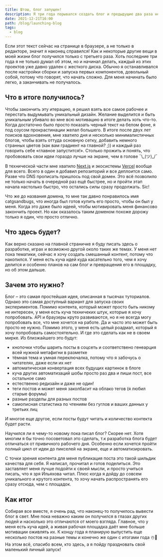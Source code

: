 ```yaml
---
title: Штош, блог запущен!
description: Я три года порывался создать блог и предыдущие два раза не закончились ничем. Но теперь я готов представить третью, но единственную итерацию. А зачем мне вообще это нужно я описываю внутри.
date: 2021-12-21T16:00
path: /blog/launching-blog
tags:
  - blog
---
```


Если этот текст сейчас на странице в браузере, а не только в редакторе, значит я наконец справился! Как и некоторые другие вещи в моей жизни блог получился только с третьего раза. Хоть последние три года я не только думал об этом, но и начинал делать, каждый из этих проектов уже давно удален с жесткого диска. Обычно я останавливался после настройки сборки и запуска первых компонентов, довольный собой, потому что говорят, что начать сложно. Для меня начинать было легко, а заканчивать не получалось.

## Что в итоге получилось?

Чтобы закончить эту итерацию, я решил взять все самое рабочее и перестать выдумывать уникальный дизайн. Желание выделится и быть уникальным убивало во мне всю мотивацию в итоге делать хоть что-то. Когда достаточно было просто показать черный текст на белом фоне, я под соусом прокрастинации желал большего. В итоге после двух лет поисков вдохновения, мне хватило дня и несколько минималистичных блогов, чтобы взять оттуда основную сетку, добавить немного странных цветов (как вам градиент на главной? ;)) и каждый раз говорить себе «главное запустится!». Столько прожить и понять, что пробововать свои идеи гораздо лучше на экране, чем в голове ¯\\\_(ツ)_/¯

В технической части мне хватило [Next.js](https://nextjs.org/) и экосистемы [Vercel](https://vercel.com/) вообще для всего. Всего в один я добавил репозиторий и все деплоится само. Разве что DNS прописать пришлось под свой домен. Это всё позволило не только начать в очередной раз ещё быстрее, но и пройти этап начала настолько быстро, что остались силы сразу продолжать. Sic!

Что же до названия домена, то мне так давно понравилось имя catgsandbugs, что иногда был готов купить его просто, чтобы он был у меня. Когда это даже было идеей, чтобы мотивировать меня финансово закончить проект. Но как оказалось таким доменом похоже дорожу только я один, что просто отлично.

## Что здесь будет?

Как верно сказано на главной страничке я буду писать здесь о разработке, играх и возможно другой около таких же темах. У меня нет пока тематики, сейчас я хочу создать смешанный контент, потому что накопился. У меня есть куча идей куда касательно того, чем я хочу делится и особенно планов на сам блог и превращения его в площадку, но об этом дальше.

## Зачем это нужно?

Блог – это самая простейшая идея, описанная в тысячах туториалов. Однако это самая доступный вариант для запуска своих экспериментов. Помимо контента, который может просто быть никому не интересен, у меня есть куча техничеких штук, которые я хочу попробовать. API и браузеры круто развиваются, но я не всегда могу попробовать все, что мне хочется на работе. Да и часто это может быть просто не нужно. Помимо этого, у меня есть целый роадмап, который я хочу попробовать самостоятельно. И где это сделать как не в своем мирке. Из близжайшего это будут:
- кнопочки чтобы шарить посты в соцсеть и соответствено генеарция всей нужной метафигни в разметке
- тёмная тема и умная переключалка, потому что я забочусь о читателях, даже если их нет
- автоматическая конвертация всех будущих картинок в блоге
- куча других автоматизаций шобы просто раз два и пиши пост, все остальное само
- естественно редизайн и даже не один!
- теги постов и может меня заколбасит на облако тегов (я любил старые форумы)
- разные разделы для разных постов
- самописная статистика по чтениям без гуглов и ваших данных у третьих лиц

И многое еще другое, если посты будут читать и количество контекта будет расти.

Научился ли я чему-то новому пока писал блог? Скорее нет. Хотя многим я бы точно посоветовал это сделать, т.к разработка блога будет отличаться от привичного рабочего дня. Особенно если хочется пройти полный цикл от идеи до пикселей на экране, еще и автоматизировать.

С точки зрения контента для меня публикация поста это такой шильдик качества для себя. Я написал, прочитал и готов поделиться. Это заставляет меня лучше подойти к своей мысли, и просто учиться писать, что я зря Ильяхова читал. Плюс когда я дойду до совсем уникального и крутого контента, то хочу начать распространять его сразу отсюда, чем с площадок.

## Как итог

Собирая все вместе, я очень рад, что наконец-то получилось вывести блог в свет. Мне пока неважно каким он получился в глазах других людей и насколько это отличаются от моего взгляда. Главное, что у меня есть куча идей, а живая рабочая площадка даёт мне больше мотивации оживлять их.
К концу года я планирую выпустить еще несколько постов на разные темы и конечно же один с итогами года ☃️🎄 На этом всё, спасибо всем, кто здесь, а я пойду праздновать свой маленький личный запуск!